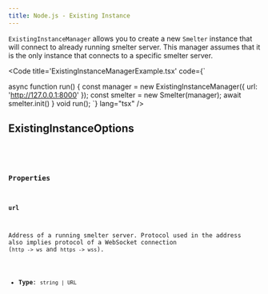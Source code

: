 ```yaml
---
title: Node.js - Existing Instance
---
```


`ExistingInstanceManager` allows you to create a new `Smelter` instance that will connect
to already running smelter server. This manager assumes that it is the only instance that
connects to a specific smelter server.

<Code title='ExistingInstanceManagerExample.tsx' code={`

async function run() {
    const manager = new ExistingInstanceManager({
        url: 'http://127.0.0.1:8000'
    });
    const smelter = new Smelter(manager);
    await smelter.init()
}
void run();
`} lang="tsx" />

## ExistingInstanceOptions

<CollapsibleDetails summaryTitle='Type definitions' open>
<Code code={`
  type ExistingInstanceOptions = {
    url: string | URL;
  };
`} lang='tsx' />
</CollapsibleDetails>

### Properties

#### url

Address of a running smelter server. Protocol used in the address also implies protocol of a WebSocket connection (`http -> ws` and `https -> wss`).

- **Type**: `string | URL`
